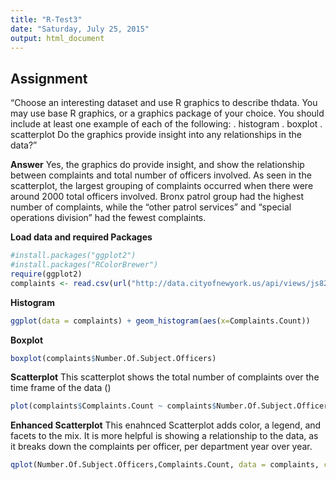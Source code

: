 ```yaml
---
title: "R-Test3"
date: "Saturday, July 25, 2015"
output: html_document
---
```


Assignment
----------------------------------------------------------------------------

"Choose an interesting dataset and use R graphics to describe thdata. You may
use base R graphics, or a graphics package of your choice. You should include at least one example of each of the
following:
.  histogram
.  boxplot
.  scatterplot
Do the graphics provide insight into any relationships in the data?"

**Answer**
Yes, the graphics do provide insight, and show the relationship between complaints and total number of officers involved. As seen in the scatterplot, the largest
grouping of complaints occurred when there were around 2000 total officers involved. Bronx patrol group had the highest number of complaints, while the "other patrol services"
and "special operations division" had the fewest complaints.

**Load data and required Packages**
```r
#install.packages("ggplot2")
#install.packages("RColorBrewer")
require(ggplot2)
complaints <- read.csv(url("http://data.cityofnewyork.us/api/views/js82-9nvz/rows.csv?accessType=DOWNLOAD"))
```

**Histogram**

```r
ggplot(data = complaints) + geom_histogram(aes(x=Complaints.Count))
```

**Boxplot**

```r
boxplot(complaints$Number.Of.Subject.Officers)
```

**Scatterplot**
This scatterplot shows the total number of complaints over the time frame of the data ()

```r
plot(complaints$Complaints.Count ~ complaints$Number.Of.Subject.Officers)
```

**Enhanced Scatterplot**
This enahnced Scatterplot adds color, a legend, and facets to the mix. It is more helpful is showing a relationship to the data, as it breaks down
the complaints per officer, per department year over year.

```r
qplot(Number.Of.Subject.Officers,Complaints.Count, data = complaints, color = Precinct...Command, facets = Year ~.)
```
